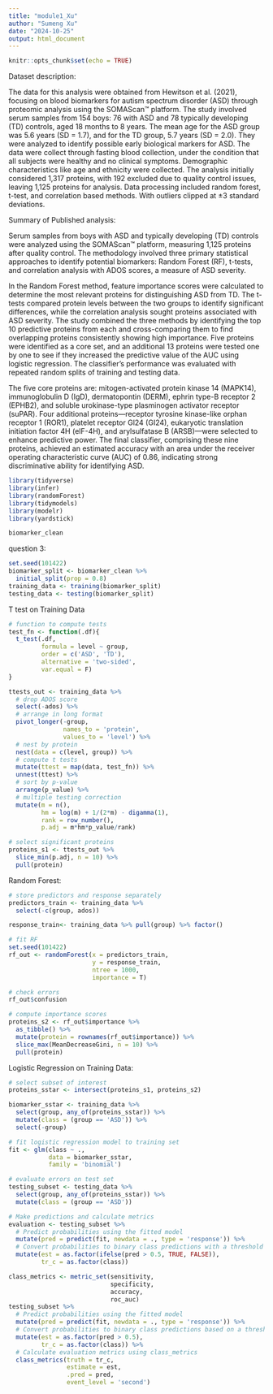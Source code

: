 ```yaml
---
title: "module1_Xu"
author: "Sumeng Xu"
date: "2024-10-25"
output: html_document
---
```



```r
knitr::opts_chunk$set(echo = TRUE)
```
Dataset description:

The data for this analysis were obtained from Hewitson et al. (2021), focusing on blood biomarkers for autism spectrum disorder (ASD) through proteomic analysis using the SOMAScan™ platform. The study involved serum samples from 154 boys: 76 with ASD and 78 typically developing (TD) controls, aged 18 months to 8 years. The mean age for the ASD group was 5.6 years (SD = 1.7), and for the TD group, 5.7 years (SD = 2.0). They were analyzed to identify possible early biological markers for ASD. The data were collect through fasting blood collection, under the condition that all subjects were healthy and no clinical symptoms. Demographic characteristics like age and ethnicity were collected. The analysis initially considered 1,317 proteins, with 192 excluded due to quality control issues, leaving 1,125 proteins for analysis. Data processing included random forest, t-test, and correlation based methods. With outliers clipped at ±3 standard deviations.

Summary of Published analysis:

Serum samples from boys with ASD and typically developing (TD) controls were analyzed using the SOMAScan™ platform, measuring 1,125 proteins after quality control. The methodology involved three primary statistical approaches to identify potential biomarkers: Random Forest (RF), t-tests, and correlation analysis with ADOS scores, a measure of ASD severity.

In the Random Forest method, feature importance scores were calculated to determine the most relevant proteins for distinguishing ASD from TD. The t-tests compared protein levels between the two groups to identify significant differences, while the correlation analysis sought proteins associated with ASD severity. The study combined the three methods by identifying the top 10 predictive proteins from each and cross-comparing them to find overlapping proteins consistently showing high importance. Five proteins were identified as a core set, and an additional 13 proteins were tested one by one to see if they increased the predictive value of the AUC using logistic regression. The classifier's performance was evaluated with repeated random splits of training and testing data.

The five core proteins are: mitogen-activated protein kinase 14 (MAPK14), immunoglobulin D (IgD), dermatopontin (DERM), ephrin type-B receptor 2 (EPHB2), and soluble urokinase-type plasminogen activator receptor (suPAR). Four additional proteins—receptor tyrosine kinase-like orphan receptor 1 (ROR1), platelet receptor Gl24 (GI24), eukaryotic translation initiation factor 4H (elF-4H), and arylsulfatase B (ARSB)—were selected to enhance predictive power. The final classifier, comprising these nine proteins, achieved an estimated accuracy with an area under the receiver operating characteristic curve (AUC) of 0.86, indicating strong discriminative ability for identifying ASD.

```r
library(tidyverse)
library(infer)
library(randomForest)
library(tidymodels)
library(modelr)
library(yardstick)
```
```r
biomarker_clean
```

question 3:

```r
set.seed(101422)
biomarker_split <- biomarker_clean %>% 
  initial_split(prop = 0.8)
training_data <- training(biomarker_split)
testing_data <- testing(biomarker_split)
```

T test on Training Data
```r

# function to compute tests
test_fn <- function(.df){
  t_test(.df, 
         formula = level ~ group,
         order = c('ASD', 'TD'),
         alternative = 'two-sided',
         var.equal = F)
}

ttests_out <- training_data %>%
  # drop ADOS score
  select(-ados) %>%
  # arrange in long format
  pivot_longer(-group, 
               names_to = 'protein', 
               values_to = 'level') %>%
  # nest by protein
  nest(data = c(level, group)) %>% 
  # compute t tests
  mutate(ttest = map(data, test_fn)) %>%
  unnest(ttest) %>%
  # sort by p-value
  arrange(p_value) %>%
  # multiple testing correction
  mutate(m = n(),
         hm = log(m) + 1/(2*m) - digamma(1),
         rank = row_number(),
         p.adj = m*hm*p_value/rank)

# select significant proteins
proteins_s1 <- ttests_out %>%
  slice_min(p.adj, n = 10) %>%
  pull(protein)

```
Random Forest: 
```r
# store predictors and response separately
predictors_train <- training_data %>%
  select(-c(group, ados))

response_train<- training_data %>% pull(group) %>% factor()

# fit RF
set.seed(101422)
rf_out <- randomForest(x = predictors_train, 
                       y = response_train, 
                       ntree = 1000, 
                       importance = T)

# check errors
rf_out$confusion

# compute importance scores
proteins_s2 <- rf_out$importance %>% 
  as_tibble() %>%
  mutate(protein = rownames(rf_out$importance)) %>%
  slice_max(MeanDecreaseGini, n = 10) %>%
  pull(protein)
```

Logistic Regression on Training Data:
```r
# select subset of interest
proteins_sstar <- intersect(proteins_s1, proteins_s2)

biomarker_sstar <- training_data %>%
  select(group, any_of(proteins_sstar)) %>%
  mutate(class = (group == 'ASD')) %>%
  select(-group)

# fit logistic regression model to training set
fit <- glm(class ~ ., 
           data = biomarker_sstar, 
           family = 'binomial')

# evaluate errors on test set
testing_subset <- testing_data %>%
  select(group, any_of(proteins_sstar)) %>%
  mutate(class = (group == 'ASD'))

# Make predictions and calculate metrics
evaluation <- testing_subset %>%
  # Predict probabilities using the fitted model
  mutate(pred = predict(fit, newdata = ., type = 'response')) %>%
  # Convert probabilities to binary class predictions with a threshold of 0.5
  mutate(est = as.factor(ifelse(pred > 0.5, TRUE, FALSE)),
         tr_c = as.factor(class))

class_metrics <- metric_set(sensitivity, 
                            specificity, 
                            accuracy, 
                            roc_auc)
testing_subset %>%
  # Predict probabilities using the fitted model
  mutate(pred = predict(fit, newdata = ., type = 'response')) %>%
  # Convert probabilities to binary class predictions based on a threshold of 0.5
  mutate(est = as.factor(pred > 0.5), 
         tr_c = as.factor(class)) %>%
  # Calculate evaluation metrics using class_metrics
  class_metrics(truth = tr_c, 
                estimate = est, 
                .pred = pred, 
                event_level = 'second')

```

